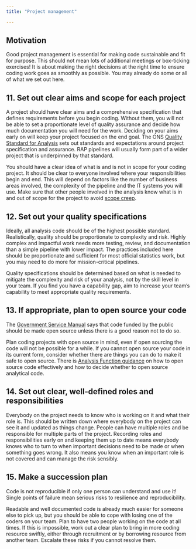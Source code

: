 ```yaml
---
title: "Project management"

---
```


## Motivation

Good project management is essential for making code sustainable and fit for purpose. This should not mean lots of additional meetings or box-ticking exercises! It is about making the right decisions at the right time to ensure coding work goes as smoothly as possible. You may already do some or all of what we set out here.

## 11. Set out clear aims and scope for each project

A project should have clear aims and a comprehensive specification that defines requirements before you begin coding. Without them, you will not be able to set a proportionate level of quality assurance and decide how much documentation you will need for the work. Deciding on your aims early on will keep your project focused on the end goal. The ONS [Quality Standard for Analysis](https://officenationalstatistics.sharepoint.com/sites/onswiki/SitePages/Quality_Standards.aspx) sets out standards and expectations around project specification and assurance. RAP pipelines will usually form part of a wider project that is underpinned by that standard.

You should have a clear idea of what is and is not in scope for your coding project. It should be clear to everyone involved where your responsibilities begin and end. This will depend on factors like the number of business areas involved, the complexity of the pipeline and the IT systems you will use. Make sure that other people involved in the analysis know what is in and out of scope for the project to avoid [scope creep](https://en.wikipedia.org/wiki/Scope_creep). 

## 12.	Set out your quality specifications

Ideally, all analysis code should be of the highest possible standard. Realistically, quality should be proportionate to complexity and risk. Highly complex and impactful work needs more testing, review, and documentation than a simple pipeline with lower impact. The practices included here should be proportionate and sufficient for most official statistics work, but you may need to do more for mission-critical pipelines. 

Quality specifications should be determined based on what is needed to mitigate the complexity and risk of your analysis, not by the skill level in your team. If you find you have a capability gap, aim to increase your team's capability to meet appropriate quality requirements.

## 13. If appropriate, plan to open source your code

The [Government Service Manual](https://www.gov.uk/service-manual/technology/making-source-code-open-and-reusable#licensing-your-code) says that code funded by the public should be made open source unless there is a good reason not to do so. 

Plan coding projects with open source in mind, even if open sourcing the code will not be possible for a while. If you cannot open source your code in its current form, consider whether there are things you can do to make it safe to open source. There is [Analysis Function guidance](https://analysisfunction.civilservice.gov.uk/policy-store/open-sourcing-analytical-code/) on how to open source code effectively and how to decide whether to open source analytical code.

## 14. Set out clear, well-defined roles and responsibilities

Everybody on the project needs to know who is working on it and what their role is. This should be written down where everybody on the project can see it and updated as things change. People can have multiple roles and be responsible for multiple parts of the project. Recording roles and responsibilities early on and keeping them up to date means everybody knows who to turn to when important decisions need to be made or when something goes wrong. It also means you know when an important role is not covered and can manage the risk sensibly.

## 15.	Make a succession plan
Code is not reproducible if only one person can understand and use it! Single points of failure mean serious risks to resilience and reproducibility.

Readable and well documented code is already much easier for someone else to pick up, but you should be able to cope with losing one of the coders on your team. Plan to have two people working on the code at all times. If this is impossible, work out a clear plan to bring in more coding resource swiftly, either through recruitment or by borrowing resource from another team. Escalate these risks if you cannot resolve them.
